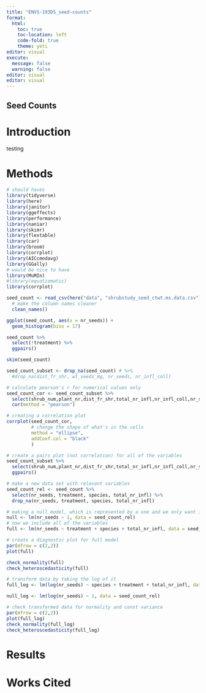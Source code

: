 ```yaml
---
title: "ENVS-193DS_seed-counts"
format: 
  html:
    toc: true
    toc-location: left
    code-fold: true
    theme: yeti
editor: visual
execute: 
  message: false
  warning: false
editor: visual
editor: visual
---
```


## Seed Counts

# Introduction

testing

# Methods

```r
# should haves
library(tidyverse)
library(here)
library(janitor)
library(ggeffects)
library(performance)
library(naniar)
library(skimr)
library(flextable)
library(car)
library(broom)
library(corrplot)
library(AICcmodavg)
library(GGally)
# would be nice to have
library(MuMIn)
#library(equatiomatic)
library(corrplot)
```

```r
seed_count <- read_csv(here("data", "shrubstudy_seed_ctwt.ms.data.csv")) %>% 
  # make the column names cleaner
  clean_names()
```

```r
ggplot(seed_count, aes(x = nr_seeds)) +
  geom_histogram(bins = 17)
```

```r
seed_count %>% 
  select(!treatment) %>% 
  ggpairs()
```

```r
skim(seed_count)
```

```r
seed_count_subset <- drop_na(seed_count) # %>% 
  #drop_na(dist_fr_shr, wt_seeds_mg, nr_seeds, nr_infl_coll)
```

```r
# calculate pearson's r for numerical values only
seed_count_cor <- seed_count_subset %>% 
  select(shrub_num,plant_nr,dist_fr_shr,total_nr_infl,nr_infl_coll,nr_seeds,wt_seeds_mg) %>% 
  cor(method = "pearson")

# creating a correlation plot
corrplot(seed_count_cor,
         # change the shape of what's in the cells
         method = "ellipse",
         addCoef.col = "black"
         )
```

```r
# create a pairs plot (not correlation) for all of the variables
seed_count_subset %>% 
  select(shrub_num,plant_nr,dist_fr_shr,total_nr_infl,nr_infl_coll,nr_seeds,wt_seeds_mg) %>% 
  ggpairs()
```

```r
# make a new data set with relevant variables
seed_count_rel <- seed_count %>% 
  select(nr_seeds, treatment, species, total_nr_infl) %>% 
  drop_na(nr_seeds, treatment, species, total_nr_infl)
```

```r
# making a null model, which is represented by a one and we only want it from the plant_subset dataset
null <- lm(nr_seeds ~ 1, data = seed_count_rel)
# now we include all of the variables
full <- lm(nr_seeds ~ treatment + species + total_nr_infl, data = seed_count_rel)
```

```r
# create a diagnostic plot for full model
par(mfrow = c(2,2))
plot(full)

```

```r
check_normality(full)
check_heteroscedasticity(full)
```

```r
# transform data by taking the log of it
full_log <- lm(log(nr_seeds) ~ species + treatment + total_nr_infl, data = seed_count_rel)

null_log <- lm(log(nr_seeds) ~ 1, data = seed_count_rel)

# check transformed data for normality and const variance
par(mfrow = c(2,2))
plot(full_log)
check_normality(full_log)
check_heteroscedasticity(full_log)
```

# Results

# Works Cited
